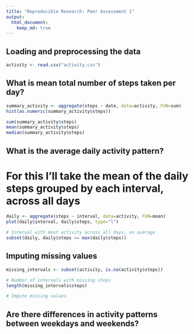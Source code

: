```yaml
---
title: "Reproducible Research: Peer Assessment 1"
output: 
  html_document:
    keep_md: true
---
```


## Loading and preprocessing the data
```r
activity <- read.csv("activity.csv")
```

## What is mean total number of steps taken per day?
```r
summary_activity <- aggregate(steps ~ date, data=activity, FUN=sum)
hist(as.numeric(summary_activity$steps))

sum(summary_activity$steps)
mean(summary_activity$steps)
median(summary_activity$steps)
```


## What is the average daily activity pattern?
# For this I'll take the mean of the daily steps grouped by each interval, across all days
```r
daily <- aggregate(steps ~ interval, data=activity, FUN=mean)
plot(daily$interval, daily$steps, type="l")

# Interval with most activity across all days, on average
subset(daily, daily$steps == max(daily$steps))
```

## Imputing missing values
```r
missing_intervals <- subset(activity, is.na(activity$steps))

# Number of intervals with missing steps
length(missing_intervals$steps)

# Impute missing values

```

## Are there differences in activity patterns between weekdays and weekends?
